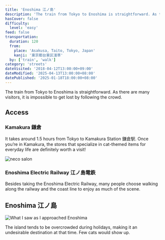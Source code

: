 ```yaml
---
title: 'Enoshima 江ノ島'
description: 'The train from Tokyo to Enoshima is straightforward. As there are many visitors, it is impossible to get lost by following the crowd.'
hasCover: false
difficulty:
  level: 'easy'
feed: false
transportation:
  duration: 120
  from:
    place: 'Asakusa, Taito, Tokyo, Japan'
    kanji: '東京都台東区淺草'
  by: ['train', 'walk']
category: 'streets'
dateVisited: '2018-04-12T13:00:00+09:00'
dateModified: '2025-04-13T13:00:00+08:00'
datePublished: '2025-01-18T18:00:00+08:00'
---
```



The train from Tokyo to Enoshima is straightforward. As there are many visitors, it is impossible to get lost by following the crowd.

<Abstract transportation={frontmatter.transportation} />

## Access

### Kamakura 鎌倉

It takes around 1.5 hours from Tokyo to Kamakura Station 鎌倉駅. Once you’re in Kamakura, the stores that specialize in cat-themed items for everyday life are definitely worth a visit!

![neco salon](@assets/enoshima/necoSalon.jpg)

### Enoshima Electric Railway 江ノ島電鉄

Besides taking the Enoshima Electric Railway, many people choose walking along the railway and the coast line to enjoy as much of the scene.

## Enoshima 江ノ島

![What I saw as I approached Enoshima](@assets/enoshima/arriving.jpg)

The island tends to be overcrowded during holidays, making it an undesirable destination at that time. Few cats would show up.
